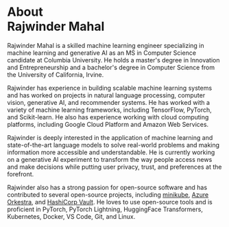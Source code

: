 # About <br /> Rajwinder Mahal

Rajwinder Mahal is a skilled machine learning engineer specializing in machine learning and generative AI as an MS in Computer Science candidate at Columbia University. He holds a master's degree in Innovation and Entrepreneurship and a bachelor's degree in Computer Science from the University of California, Irvine.

Rajwinder has experience in building scalable machine learning systems and has worked on projects in natural language processing, computer vision, generative AI, and recommender systems. He has worked with a variety of machine learning frameworks, including TensorFlow, PyTorch, and Scikit-learn. He also has experience working with cloud computing platforms, including Google Cloud Platform and Amazon Web Services.

Rajwinder is deeply interested in the application of machine learning and state-of-the-art language models to solve real-world problems and making information more accessible and understandable. He is currently working on a generative AI experiment to transform the way people access news and make decisions while putting user privacy, trust, and preferences at the forefront.

Rajwinder also has a strong passion for open-source software and has contributed to several open-source projects, including [minikube](https://github.com/kubernetes/minikube), [Azure Orkestra](https://github.com/Azure/orkestra), and [HashiCorp Vault](https://github.com/hashicorp/vault). He loves to use open-source tools and is proficient in PyTorch, PyTorch Lightning, HuggingFace Transformers, Kubernetes, Docker, VS Code, Git, and Linux.
